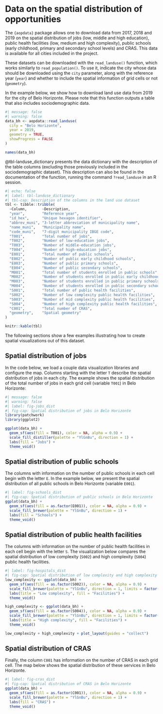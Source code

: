 # Data on the spatial distribution of opportunities

The `{aopdata}` package allows one to download data from 2017, 2018 and 2019 on the spatial distribution of jobs (low, middle and high education), public health facilities (low, medium and high complexity), public schools (early childhood, primary and secondary school levels) and CRAS. This data is available for all cities included in the project.

These datasets can be downloaded with the `read_landuse()` function, which works similarly to `read_population()`. To use it, indicate the city whose data should be downloaded using the `city` parameter, along with the reference year (`year`) and whether to include the spatial information of grid cells or not (`geometry`).

In the example below, we show how to download land use data from 2019 for the city of Belo Horizonte. Please note that this function outputs a table that also includes sociodemographic data.

```r
#| message: false
#| warning: false
data_bh <- aopdata::read_landuse(
  city = "Belo Horizonte",
  year = 2019,
  geometry = TRUE,
  showProgress = FALSE
)

names(data_bh)
```
 
@tbl-landuse_dictionary presents the data dictionary with the description of the table columns (excluding those previously included in the sociodemographic dataset). This description can also be found in the documentation of the function, running the command `?read_landuse` in an R session.

```r
#| echo: false
#| label: tbl-landuse_dictionary
#| tbl-cap: Description of the columns in the land use dataset
tbl <- tibble::tribble(
  ~Column,       ~Description,
  "year",        "Reference year",
  "id_hex",      "Unique hexagon identifier",
  "abbrev_muni", "3-letter abbreviation of municipality name",
  "name_muni",   "Municipality name",
  "code_muni",   "7-digit municipality IBGE code",
  "T001",        "Total number of jobs",
  "T002",        "Number of low-education jobs",
  "T003",        "Number of middle-education jobs",
  "T004",        "Number of high-education jobs",
  "E001",        "Total number of public schools",
  "E002",        "Number of public early childhood schools",
  "E003",        "Number of public primary schools",
  "E004",        "Number of public secondary schools",
  "M001",        "Total number of students enrolled in public schools",
  "M002",        "Number of students enrolled in public early childhood schools",
  "M003",        "Number of students enrolled in public primary schools",
  "M004",        "Number of students enrolled in public secondary schools",
  "S001",        "Total number of public health facilities",
  "S002",        "Number of low complexity public health facilities",
  "S003",        "Number of mid complexity public health facilities",
  "S004",        "Number of high complexity public health facilities",
  "C001",        "Total number of CRAS",
  "geometry",    "Spatial geometry"
)

knitr::kable(tbl)
```

The following sections show a few examples illustrating how to create spatial visualizations out of this dataset.

## Spatial distribution of jobs

In the code below, we load a couple data visualization libraries and configure the map. Columns starting with the letter `T` describe the spatial distribution of jobs in each city. The example shows the spatial distribution of the total number of jobs in each grid cell (variable `T001`) in Belo Horizonte:

```r
#| message: false
#| warning: false
#| label: fig-jobs_dist
#| fig-cap: Spatial distribution of jobs in Belo Horizonte
library(patchwork)
library(ggplot2)

ggplot(data_bh) +
  geom_sf(aes(fill = T001), color = NA, alpha = 0.9) +
  scale_fill_distiller(palette = "YlGnBu", direction = 1) +
  labs(fill = "Jobs") +
  theme_void()
```

## Spatial distribution of public schools

The columns with information on the number of public schools in each cell begin with the letter `E`. In the example below, we present the spatial distribution of all public schools in Belo Horizonte (variable `E001`).

```r
#| label: fig-schools_dist
#| fig-cap: Spatial distribution of public schools in Belo Horizonte
ggplot(data_bh) +
  geom_sf(aes(fill = as.factor(E001)), color = NA, alpha = 0.9) +
  scale_fill_brewer(palette = "YlGnBu", direction = 1) +
  labs(fill = "Schools") +
  theme_void()
```

## Spatial distribution of public health facilities

The columns with information on the number of public health facilities in each cell begin with the letter `S`. The visualization below compares the spatial distribution of low complexity (`S002`) and high complexity (`S004`) public health facilities.

```r
#| label: fig-hospitals_dist
#| fig-cap: Spatial distribution of low complexity and high complexity public health facilities in Belo Horizonte
low_complexity <- ggplot(data_bh) +
  geom_sf(aes(fill = as.factor(S002)), color = NA, alpha = 0.9) +
  scale_fill_brewer(palette = "YlGnBu", direction = 1, limits = factor(0:4)) +
  labs(title = "Low complexity", fill = "Facilities") +
  theme_void()

high_complexity <- ggplot(data_bh) +
  geom_sf(aes(fill = as.factor(S004)), color = NA, alpha = 0.9) +
  scale_fill_brewer(palette = "YlGnBu", direction = 1, limits = factor(0:4)) +
  labs(title = "High complexity", fill = "Facilities") +
  theme_void()

low_complexity + high_complexity + plot_layout(guides = "collect")
```

## Spatial distribution of CRAS

Finally, the column `C001` has information on the number of CRAS in each grid cell. The map below shows the spatial distribution of these services in Belo Horizonte.

```r
#| label: fig-cras_dist
#| fig-cap: Spatial distribution of CRAS in Belo Horizonte
ggplot(data_bh) +
  geom_sf(aes(fill = as.factor(C001)), color = NA, alpha = 0.9) +
  scale_fill_brewer(palette = "YlGnBu", direction = 1) +
  labs(fill = "CRAS") +
  theme_void()
```
